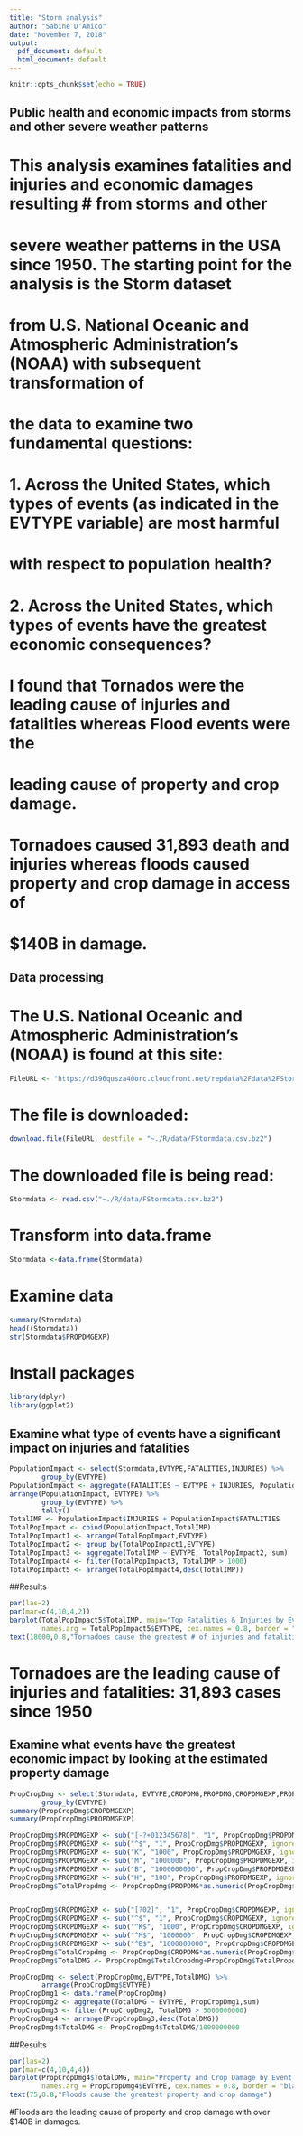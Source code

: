 ---
title: "Storm analysis"
author: "Sabine D'Amico"
date: "November 7, 2018"
output:
  pdf_document: default
  html_document: default
---

```{r setup, include=FALSE}
knitr::opts_chunk$set(echo = TRUE)
```

## Public health and economic impacts from storms and other severe weather patterns

# This analysis examines fatalities and injuries and economic damages resulting # from storms and other 
# severe weather patterns in the USA since 1950. The starting point for the analysis is the Storm dataset 
# from U.S. National Oceanic and Atmospheric Administration's (NOAA) with subsequent transformation of 
# the data to examine two fundamental questions:
# 1. Across the United States, which types of events (as indicated in the EVTYPE variable) are most harmful 
# with respect to population health?
# 2. Across the United States, which types of events have the greatest economic consequences?
# I found that Tornados were the leading cause of injuries and fatalities whereas Flood events were the
# leading cause of property and crop damage. 
# Tornadoes caused 31,893 death and injuries whereas floods caused property and crop damage in access of 
# $140B in damage.


## Data processing

# The U.S. National Oceanic and Atmospheric Administration's (NOAA) is found at this site:
```{r}
FileURL <- "https://d396qusza40orc.cloudfront.net/repdata%2Fdata%2FStormData.csv.bz2"
```
# The file is downloaded:
```{r}
download.file(FileURL, destfile = "~./R/data/FStormdata.csv.bz2")
```
# The downloaded file is being read:
```{r}
Stormdata <- read.csv("~./R/data/FStormdata.csv.bz2")
```
# Transform into data.frame
```{r}
Stormdata <-data.frame(Stormdata)
```
# Examine data
```{r}
summary(Stormdata)
head((Stormdata))
str(Stormdata$PROPDMGEXP)
```

# Install packages
```{r}
library(dplyr)
library(ggplot2)
```

## Examine what type of events have a significant impact on injuries and fatalities
```{r}
PopulationImpact <- select(Stormdata,EVTYPE,FATALITIES,INJURIES) %>%
        group_by(EVTYPE)
PopulationImpact <- aggregate(FATALITIES ~ EVTYPE + INJURIES, PopulationImpact, sum)
arrange(PopulationImpact, EVTYPE) %>% 
        group_by(EVTYPE) %>%
        tally()
TotalIMP <- PopulationImpact$INJURIES + PopulationImpact$FATALITIES
TotalPopImpact <- cbind(PopulationImpact,TotalIMP)
TotalPopImpact1 <- arrange(TotalPopImpact,EVTYPE)
TotalPopImpact2 <- group_by(TotalPopImpact1,EVTYPE)
TotalPopImpact3 <- aggregate(TotalIMP ~ EVTYPE, TotalPopImpact2, sum)
TotalPopImpact4 <- filter(TotalPopImpact3, TotalIMP > 1000)
TotalPopImpact5 <- arrange(TotalPopImpact4,desc(TotalIMP))
```
##Results
```{r}
par(las=2)
par(mar=c(4,10,4,2))
barplot(TotalPopImpact5$TotalIMP, main="Top Fatalities & Injuries by Event type", horiz=TRUE,
        names.arg = TotalPopImpact5$EVTYPE, cex.names = 0.8, border = "black", col = "coral")
text(18000,0.8,"Tornadoes cause the greatest # of injuries and fatalities")
```

# Tornadoes are the leading cause of injuries and fatalities: 31,893 cases since 1950                                                                                                 

## Examine what events have the greatest economic impact by looking at the estimated property damage
```{r}
PropCropDmg <- select(Stormdata, EVTYPE,CROPDMG,PROPDMG,CROPDMGEXP,PROPDMGEXP) %>%
        group_by(EVTYPE) 
summary(PropCropDmg$CROPDMGEXP)
summary(PropCropDmg$PROPDMGEXP)

PropCropDmg$PROPDMGEXP <- sub("[-?+012345678]", "1", PropCropDmg$PROPDMGEXP, ignore.case = TRUE)
PropCropDmg$PROPDMGEXP <- sub("^$", "1", PropCropDmg$PROPDMGEXP, ignore.case = TRUE)
PropCropDmg$PROPDMGEXP <- sub("K", "1000", PropCropDmg$PROPDMGEXP, ignore.case = TRUE)
PropCropDmg$PROPDMGEXP <- sub("M", "1000000", PropCropDmg$PROPDMGEXP, ignore.case = TRUE)
PropCropDmg$PROPDMGEXP <- sub("B", "1000000000", PropCropDmg$PROPDMGEXP, ignore.case = TRUE)
PropCropDmg$PROPDMGEXP <- sub("H", "100", PropCropDmg$PROPDMGEXP, ignore.case = TRUE)
PropCropDmg$TotalPropdmg <- PropCropDmg$PROPDMG*as.numeric(PropCropDmg$PROPDMGEXP)


PropCropDmg$CROPDMGEXP <- sub("[?02]", "1", PropCropDmg$CROPDMGEXP, ignore.case = TRUE)
PropCropDmg$CROPDMGEXP <- sub("^$", "1", PropCropDmg$CROPDMGEXP, ignore.case = TRUE)
PropCropDmg$CROPDMGEXP <- sub("^K$", "1000", PropCropDmg$CROPDMGEXP, ignore.case = TRUE)
PropCropDmg$CROPDMGEXP <- sub("^M$", "1000000", PropCropDmg$CROPDMGEXP, ignore.case = TRUE)
PropCropDmg$CROPDMGEXP <- sub("^B$", "1000000000", PropCropDmg$CROPDMGEXP, ignore.case = TRUE)
PropCropDmg$TotalCropdmg <- PropCropDmg$CROPDMG*as.numeric(PropCropDmg$CROPDMGEXP)
PropCropDmg$TotalDMG <- PropCropDmg$TotalCropdmg+PropCropDmg$TotalPropdmg

PropCropDmg <- select(PropCropDmg,EVTYPE,TotalDMG) %>%
        arrange(PropCropDmg$EVTYPE)
PropCropDmg1 <- data.frame(PropCropDmg)  
PropCropDmg2 <- aggregate(TotalDMG ~ EVTYPE, PropCropDmg1,sum)
PropCropDmg3 <- filter(PropCropDmg2, TotalDMG > 5000000000)
PropCropDmg4 <- arrange(PropCropDmg3,desc(TotalDMG))
PropCropDmg4$TotalDMG <- PropCropDmg4$TotalDMG/1000000000
```
##Results
```{r}
par(las=2)
par(mar=c(4,10,4,4))
barplot(PropCropDmg4$TotalDMG, main="Property and Crop Damage by Event type in Billions", horiz=TRUE,
        names.arg = PropCropDmg4$EVTYPE, cex.names = 0.8, border = "black", col = "coral")
text(75,0.8,"Floods cause the greatest property and crop damage")
```

#Floods are the leading cause of property and crop damage with over $140B in damages.

